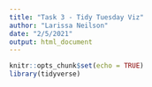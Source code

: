 ```yaml
---
title: "Task 3 - Tidy Tuesday Viz"
author: "Larissa Neilson"
date: "2/5/2021"
output: html_document
---
```


```r
knitr::opts_chunk$set(echo = TRUE)
library(tidyverse)
```
